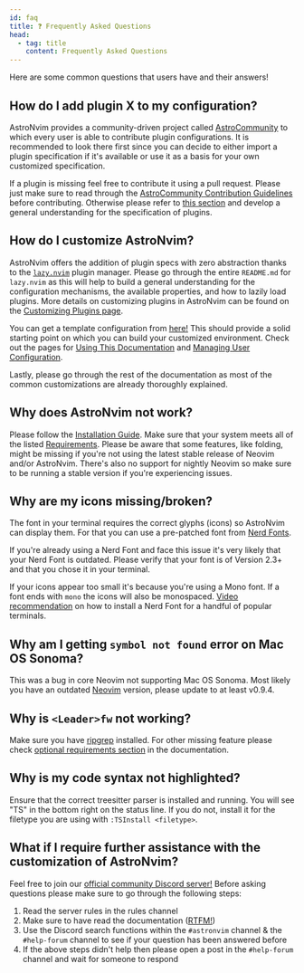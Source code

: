 ```yaml
---
id: faq
title: ❓ Frequently Asked Questions
head:
  - tag: title
    content: Frequently Asked Questions
---
```


Here are some common questions that users have and their answers!

## How do I add plugin X to my configuration?

AstroNvim provides a community-driven project called [AstroCommunity](/astrocommunity) to which every user is able to contribute plugin configurations. It is recommended to look there first since you can decide to either import a plugin specification if it's available or use it as a basis for your own customized specification.

If a plugin is missing feel free to contribute it using a pull request. Please just make sure to read through the [AstroCommunity Contribution Guidelines](https://github.com/AstroNvim/astrocommunity/blob/main/CONTRIBUTING.md) before contributing. Otherwise please refer to [this section](#how-do-i-customize-astronvim) and develop a general understanding for the specification of plugins.

## How do I customize AstroNvim?

AstroNvim offers the addition of plugin specs with zero abstraction thanks to the [`lazy.nvim`](https://www.github.com/folke/lazy.nvim) plugin manager. Please go through the entire `README.md` for `lazy.nvim` as this will help to build a general understanding for the configuration mechanisms, the available properties, and how to lazily load plugins. More details on customizing plugins in AstroNvim can be found on the [Customizing Plugins page](/configuration/customizing_plugins).

You can get a template configuration from [here!](https://github.com/AstroNvim/template) This should provide a solid starting point on which you can build your customized environment. Check out the pages for [Using This Documentation](/using_the_docs) and [Managing User Configuration](/configuration/manage_user_config).

Lastly, please go through the rest of the documentation as most of the common customizations are already thoroughly explained.

## Why does AstroNvim not work?

Please follow the [Installation Guide](/#-installation). Make sure that your system meets all of the listed [Requirements](/#-requirements). Please be aware that some features, like folding, might be missing if you're not using the latest stable release of Neovim and/or AstroNvim. There's also no support for nightly Neovim so make sure to be running a stable version if you're experiencing issues.

## Why are my icons missing/broken?

The font in your terminal requires the correct glyphs (icons) so AstroNvim can display them. For that you can use a pre-patched font from [Nerd Fonts](https://www.nerdfonts.com/).

If you're already using a Nerd Font and face this issue it's very likely that your Nerd Font is outdated. Please verify that your font is of Version 2.3+ and that you chose it in your terminal.

If your icons appear too small it's because you're using a Mono font. If a font ends with `mono` the icons will also be monospaced. [Video recommendation](https://youtu.be/mQdB_kHyZn8) on how to install a Nerd Font for a handful of popular terminals.

## Why am I getting `symbol not found` error on Mac OS Sonoma?

This was a bug in core Neovim not supporting Mac OS Sonoma. Most likely you have an outdated [Neovim](https://github.com/neovim/neovim) version, please update to at least v0.9.4.

## Why is `<Leader>fw` not working?

Make sure you have [ripgrep](https://github.com/BurntSushi/ripgrep) installed. For other missing feature please check [optional requirements section](/#-requirements) in the documentation.

## Why is my code syntax not highlighted?

Ensure that the correct treesitter parser is installed and running. You will see "TS" in the bottom right on the status line. If you do not, install it for the filetype you are using with `:TSInstall <filetype>`.

## What if I require further assistance with the customization of AstroNvim?

Feel free to join our [official community Discord server!](https://discord.astronvim.com) Before asking questions please make sure to go through the following steps:

1. Read the server rules in the rules channel
2. Make sure to have read the documentation ([RTFM!](https://www.urbandictionary.com/define.php?term=RTFM))
3. Use the Discord search functions within the `#astronvim` channel & the `#help-forum` channel to see if your question has been answered before
4. If the above steps didn't help then please open a post in the `#help-forum` channel and wait for someone to respond

